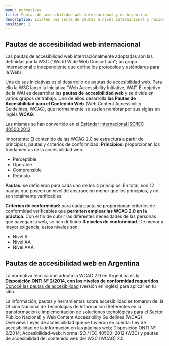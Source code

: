 ```yaml
---
menu: normativas
title: Pautas de accesibilidad web internacional y en Argentina
description: Existen una serie de pautas a nivel internacional y nacional desarrolladas con el objetivo de mejorar la experiencia de todas las personas en la web.
position: 2
---
```


## Pautas de accesibilidad web internacional
Las pautas de accesibilidad web internacionalmente adoptadas son las definidas por la W3C ("World Wide Web Consortium"; un grupo internacional e independiente que define los protocolos y estándares para la Web) . 

Una de sus iniciativas es el desarrollo de pautas de accesibilidad web. Para ello la W3C lanzó la Iniciativa “Web Accessibility Initiative, WAI”. El objetivo de la WAI es desarrollar las **pautas de accesibilidad web** y se divide en varios grupos de trabajo. Uno de ellos desarrolla **las Pautas de Accesibilidad para el Contenido Web** (Web Content Accessibility Guidelines, WCAG), que normalmente se suelen nombrar por sus siglas en inglés **WCAG**. 

Las mismas se han convertido en el [Estándar internacional ISO/IEC 40500:2012](https://www.iso.org/standard/58625.html)

Importante: El contenido de las WCAG 2.0 se estructura a partir de principios, pautas y criterios de conformidad.
**Principios:** proporcionan los fundamentos de la accesibilidad web.

- Perceptible
- Operable
- Comprensible
- Robusto

**Pautas:** se definieron para cada uno de los 4 principios. En total, son 12 pautas que poseen un nivel de abstracción menor que los principios, y no son totalmente verificables. 

**Criterios de conformidad:** para cada pauta se proporcionan criterios de conformidad verificables que **permiten emplear las WCAG 2.0 en la práctica**. Con el fin de cubrir las diferentes necesidades de las personas que navegan la web, se han definido **3 niveles de conformidad**. De menor a mayor exigencia, estos niveles son: 
- Nivel A
- Nivel AA
- Nivel AAA

## Pautas de accesibilidad web en Argentina

La normativa técnica que adopta la WCAG 2.0 en Argentina es la **Disposición ONTI N° 2/2014, con los niveles de conformidad requeridos**. [Conocé las pautas de accesibilidad](https://www.w3.org/TR/UNDERSTANDING-WCAG20/Overview.html) (versión en inglés) para aplicar en tu sitio. 

La información, pautas y herramientas sobre accesibilidad se tomaron de: la Oficina Nacional de Tecnologías de Información (Referentes en la transformación e implementación de soluciones tecnológicas para el Sector Público Nacional) y Web Content Accessibility Guidelines (WCAG) Overview. 
Leyes de accesibilidad que se tuvieron en cuenta: Ley de accesibilidad de la información en las páginas web; Disposición ONTI N° 2/2014; Accesibilidad-web; Norma ISO / IEC 40500: 2012 (W3C) y pautas de accesibilidad del contenido web del W3C (WCAG) 2.0.
